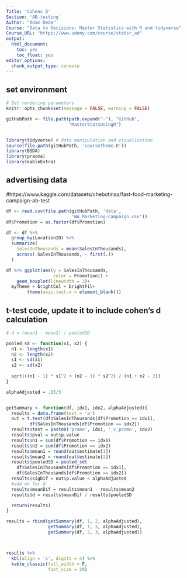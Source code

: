```yaml
---
Title: 'Cohens D'
Section: 'AB-testing'
Author: "Adam Dede"
Course: "Data to Decisions: Master Statistics with R and tidyverse"
Course_URL: "https://www.udemy.com/course/statsr_ad" 
output:
  html_document:
    toc: yes
    toc_float: yes
editor_options:
  chunk_output_type: console
---
```



## set environment

```r

# Set rendering parameters
knitr::opts_chunk$set(message = FALSE, warning = FALSE)

gitHubPath <- file.path(path.expand("~"), "GitHub", 
                        "MasterStatsUsingR")


library(tidyverse) # data manipulation and visualization
source(file.path(gitHubPath, 'courseTheme.R'))
library(BSDA)
library(pracma)
library(kableExtra)

```

## advertising data
#https://www.kaggle.com/datasets/chebotinaa/fast-food-marketing-campaign-ab-test

```r
df <- read.csv(file.path(gitHubPath, 'data', 
                         'WA_Marketing-Campaign.csv'))
df$Promotion = as.factor(df$Promotion)

df <- df %>%
  group_by(LocationID) %>%
  summarize(
    SalesInThousands = mean(SalesInThousands),
    across(-SalesInThousands, ~ first(.))
  )

df %>% ggplot(aes(y = SalesInThousands, 
                  color = Promotion)) + 
    geom_boxplot(linewidth = 2)+ 
  myTheme + brightCol + brightFil+
        theme(axis.text.x = element_blank())


```

## t-test code, update it to include cohen's d calculation 

```r

# d = (mean1 - mean2) / pooledSD

pooled_sd <- function(x1, x2) {
  n1 <- length(x1)
  n2 <- length(x2)
  s1 <- sd(x1)
  s2 <- sd(x2)
  
  sqrt(((n1 - 1) * s1^2 + (n2 - 1) * s2^2) / (n1 + n2 - 2))
}

alphaAdjusted = .05/3


getSummary <- function(df, idx1, idx2, alphaAdjusted){
  results = data.frame(test = 'a')
  out = t.test(df$SalesInThousands[df$Promotion == idx1], 
         df$SalesInThousands[df$Promotion == idx2])
  results$test = paste0('promo', idx1, '_v_promo', idx2)
  results$pval = out$p.value
  results$n1 = sum(df$Promotion == idx1)
  results$n2 = sum(df$Promotion == idx2)
  results$mean1 = round(out$estimate[1])
  results$mean2 = round(out$estimate[2])
  results$pooledSD = pooled_sd(
    df$SalesInThousands[df$Promotion == idx1],
    df$SalesInThousands[df$Promotion == idx2])
  results$sigDif = out$p.value < alphaAdjusted
  #add on for d
  results$meanDif = results$mean1 - results$mean2
  results$d = results$meanDif / results$pooledSD

  return(results)
}

results = rbind(getSummary(df, 1, 2, alphaAdjusted), 
                getSummary(df, 1, 3, alphaAdjusted),
                getSummary(df, 2, 3, alphaAdjusted)) 



results %>% 
  kbl(align = 'c', digits = 4) %>% 
  kable_classic(full_width = F, 
                font_size = 20)


```

